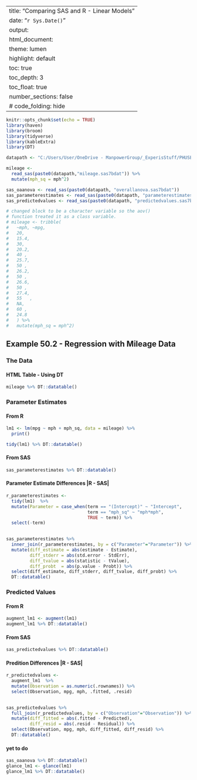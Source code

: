 
---
title: "Comparing SAS and R - Linear Models"
date: "`r Sys.Date()`"
output:
  html_document:
    theme: lumen
    highlight: default
    toc: true
    toc_depth: 3
    toc_float: true
    number_sections: false
  #  code_folding: hide
---

```r
knitr::opts_chunk$set(echo = TRUE)
library(haven)
library(broom)
library(tidyverse)
library(kableExtra)
library(DT)

datapath <- "C:/Users/User/OneDrive - ManpowerGroup/_ExperisStuff/PHUSE/CSRMLW/CSRMLW/linear_models/Example  50.2 Regression with Mileage Data/"

mileage <- 
  read_sas(paste0(datapath,"mileage.sas7bdat")) %>% 
  mutate(mph_sq = mph^2)

sas_oaanova <- read_sas(paste0(datapath, "overallanova.sas7bdat"))
sas_parameterestimates <- read_sas(paste0(datapath, "parameterestimates.sas7bdat"))
sas_predictedvalues <- read_sas(paste0(datapath, "predictedvalues.sas7bdat"))

# changed block to be a character variable so the aov()
# function treated it as a class variable.
# mileage <- tribble(
#   ~mph, ~mpg,  
#   20, 
#   15.4,
#   30, 
#   20.2,
#   40 ,
#   25.7,
#   50 ,
#   26.2,  
#   50 ,
#   26.6,  
#   50 ,
#   27.4,
#   55   ,
#   NA,
#   60 ,
#   24.8
#   ) %>% 
#   mutate(mph_sq = mph^2)

```

## Example 50.2 - Regression with Mileage Data

### The Data
#### HTML Table - Using DT
```r
mileage %>% DT::datatable()
```

### Parameter Estimates
#### From R
```r
lm1 <- lm(mpg ~ mph + mph_sq, data = mileage) %>%
  print()

tidy(lm1) %>% DT::datatable()
```
#### From SAS
```r
sas_parameterestimates %>% DT::datatable()
```

#### Parameter Estimate Differences |R - SAS|
```r
r_parameterestimates <-
  tidy(lm1)  %>% 
  mutate(Parameter = case_when(term == "(Intercept)" ~ "Intercept",
                               term == "mph_sq" ~ "mph*mph",
                               TRUE ~ term)) %>% 
  select(-term)
  

sas_parameterestimates %>% 
  inner_join(r_parameterestimates, by = c("Parameter"="Parameter")) %>%
  mutate(diff_estimate = abs(estimate - Estimate),
         diff_stderr = abs(std.error - StdErr),
         diff_tvalue = abs(statistic - tValue),
         diff_probt  = abs(p.value - Probt)) %>% 
  select(diff_estimate, diff_stderr, diff_tvalue, diff_probt) %>% 
  DT::datatable()
```

### Predicted Values
#### From R
```r

augment_lm1 <- augment(lm1)
augment_lm1 %>% DT::datatable()
```

#### From SAS
```r

sas_predictedvalues %>% DT::datatable()

```


#### Predition Differences |R - SAS|
```r

r_predictedvalues <-
  augment_lm1  %>% 
  mutate(Observation = as.numeric(.rownames)) %>% 
  select(Observation, mpg, mph, .fitted, .resid)
  

sas_predictedvalues %>% 
  full_join(r_predictedvalues, by = c("Observation"="Observation")) %>%
  mutate(diff_fitted = abs(.fitted - Predicted),
         diff_resid = abs(.resid - Residual)) %>% 
  select(Observation, mpg, mph, diff_fitted, diff_resid) %>% 
  DT::datatable()

```


#### yet to do
```r
sas_oaanova %>% DT::datatable()
glance_lm1 <- glance(lm1)
glance_lm1 %>% DT::datatable()
```

